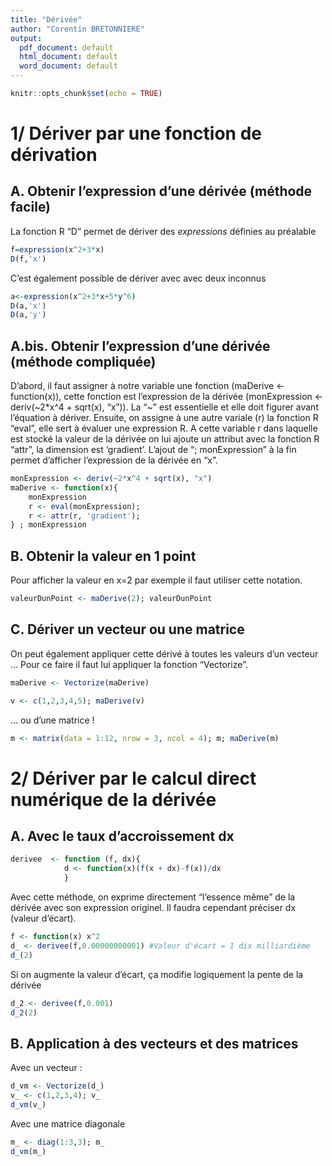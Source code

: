 ```yaml
---
title: "Dérivée"
author: "Corentin BRETONNIERE"
output:
  pdf_document: default
  html_document: default
  word_document: default
---
```


```r
knitr::opts_chunk$set(echo = TRUE)
```
# 1/ Dériver par une fonction de dérivation

## A. Obtenir l'expression d'une dérivée (méthode facile)
La fonction R "D" permet de dériver des _expressions_ définies au préalable
```r
f=expression(x^2+3*x)
D(f,'x')
```

C'est également possible de dériver avec avec deux inconnus 
```r
a<-expression(x^2+3*x+5*y^6)
D(a,'x')
D(a,'y')
```

## A.bis. Obtenir l'expression d'une dérivée (méthode compliquée)

D'abord, il faut assigner à notre variable une fonction (maDerive <- function(x)), cette fonction est l'expression de la dérivée (monExpression <- deriv(~2*x^4 + sqrt(x), "x")).
La "~" est essentielle et elle doit figurer avant l'équation à dériver.
Ensuite, on assigne à une autre variale (r) la fonction R "eval", elle sert à évaluer une expression R. A cette variable r dans laquelle est stocké la valeur de la dérivée on lui ajoute un attribut avec la fonction R "attr", la dimension est 'gradient'.
L'ajout de "; monExpression" à la fin permet d'afficher l'expression de la dérivée en "x".
```r
monExpression <- deriv(~2*x^4 + sqrt(x), "x")
maDerive <- function(x){
    monExpression 
    r <- eval(monExpression);
    r <- attr(r, 'gradient');
} ; monExpression
```

## B. Obtenir la valeur en 1 point

Pour afficher la valeur en x=2 par exemple il faut utiliser cette notation.

```r
valeurDunPoint <- maDerive(2); valeurDunPoint
```

## C. Dériver un vecteur ou une matrice 

On peut également appliquer cette dérivé à toutes les valeurs d'un vecteur ...
Pour ce faire il faut lui appliquer la fonction "Vectorize". 

```r
maDerive <- Vectorize(maDerive)

v <- c(1,2,3,4,5); maDerive(v)
```

... ou d'une matrice !

```r
m <- matrix(data = 1:12, nrow = 3, ncol = 4); m; maDerive(m)
```

# 2/ Dériver par le calcul direct numérique de la dérivée

## A. Avec le taux d'accroissement dx  
```r
derivee  <- function (f, dx){
            d <- function(x)(f(x + dx)-f(x))/dx
            }
```

Avec cette méthode, on exprime directement "l'essence même" de la dérivée avec son expression originel. Il faudra cependant préciser dx (valeur d'écart).
```r
f <- function(x) x^2
d_ <- derivee(f,0.00000000001) #Valeur d'écart = 1 dix milliardième
d_(2)
```
Si on augmente la valeur d'écart, ça modifie logiquement la pente de la dérivée
```r
d_2 <- derivee(f,0.001)
d_2(2)
```
## B. Application à des vecteurs et des matrices

Avec un vecteur :
```r
d_vm <- Vectorize(d_)
v_ <- c(1,2,3,4); v_
d_vm(v_)
```
Avec une matrice diagonale
```r
m_ <- diag(1:3,3); m_
d_vm(m_)
```



